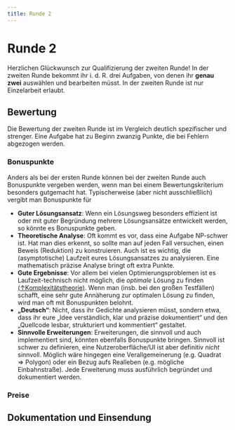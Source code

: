 ```yaml
---
title: Runde 2
---
```


# Runde 2


<IncompletePage />

Herzlichen Glückwunsch zur Qualifizierung der zweiten Runde! In der zweiten
Runde bekommt ihr i. d. R. drei Aufgaben, von denen ihr **genau zwei** auswählen
und bearbeiten müsst. In der zweiten Runde ist nur Einzelarbeit erlaubt.

## Bewertung

Die Bewertung der zweiten Runde ist im Vergleich deutlich spezifischer und
strenger. Eine Aufgabe hat zu Beginn zwanzig Punkte, die bei Fehlern abgezogen
werden. 

### Bonuspunkte

Anders als bei der ersten Runde können bei der zweiten Runde auch Bonuspunkte
vergeben werden, wenn man bei einem Bewertungskriterium besonders gutgemacht
hat. Typischerweise (aber nicht ausschließlich) vergibt man Bonuspunkte für

- **Guter Lösungsansatz**: Wenn ein Lösungsweg besonders effizient ist oder mit
  guter Begründung mehrere Lösungsansätze entwickelt werden, so könnte es
  Bonuspunkte geben. 
- **Theoretische Analyse**: Oft kommt es vor, dass eine Aufgabe NP-schwer ist.
  Hat man dies erkennt, so sollte man auf jeden Fall versuchen, einen Beweis
  (Reduktion) zu konstruieren. Auch ist es wichtig, die (asymptotische) Laufzeit
  eures Lösungsansatzes zu analysieren. Eine mathematisch präzise Analyse bringt
  oft extra Punkte.
- **Gute Ergebnisse**: Vor allem bei vielen Optimierungsproblemen ist es
  Laufzeit-technisch nicht möglich, die *optimale* Lösung zu finden
  [($\uparrow$Komplexitätstheorie)](/bwinf/theo/complexity). Wenn man (insb. bei
  den großen Testfällen) schafft, eine sehr gute Annäherung zur optimalen Lösung
  zu finden, wird man oft mit Bonuspunkten belohnt. 
- **„Deutsch“**: Nicht, dass ihr Gedichte analysieren müsst, sondern etwa, dass
  ihr eure „Idee verständlich, klar und präzise dokumentiert“ und den „Quellcode
  lesbar, strukturiert und kommentiert“ gestaltet. 
- **Sinnvolle Erweiterungen**: Erweiterungen, die sinnvoll und auch
  implementiert sind, könnten ebenfalls Bonuspunkte bringen. Sinnvoll ist schwer
  zu definieren, eine Nutzeroberfläche/UI ist aber definitiv *nicht* sinnvoll.
  Möglich wäre hingegen eine Verallgemeinerung (e.g. Quadrat => Polygon) oder
  ein Bezug aufs Realleben (e.g. mögliche Einbahnstraße). Jede Erweiterung muss
  ausführlich begründet und dokumentiert werden.

### Preise


## Dokumentation und Einsendung
